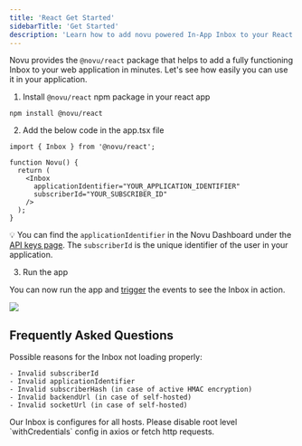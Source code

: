 ```yaml
---
title: 'React Get Started'
sidebarTitle: 'Get Started'
description: 'Learn how to add novu powered In-App Inbox to your React app'
---
```


Novu provides the `@novu/react` package that helps to add a fully functioning Inbox to your web application in minutes. Let's see how easily you can use it in your application.

1. Install `@novu/react` npm package in your react app

```tsx
npm install @novu/react
```

2. Add the below code in the app.tsx file

```tsx
import { Inbox } from '@novu/react';

function Novu() {
  return (
    <Inbox
      applicationIdentifier="YOUR_APPLICATION_IDENTIFIER"
      subscriberId="YOUR_SUBSCRIBER_ID"
    />
  );
}
```

💡 You can find the `applicationIdentifier` in the Novu Dashboard under the [API keys page](https://dashboard.novu.co/api-keys).
The `subscriberId` is the unique identifier of the user in your application.

3. Run the app

You can now run the app and [trigger](/concepts/trigger) the events to see the Inbox in action.

<Frame caption="The Inbox Component">
  <img src="/images/inbox/component.png" />
</Frame>

## Frequently Asked Questions

<AccordionGroup>
  <Accordion title="The Inbox is not loading properly.">

Possible reasons for the Inbox not loading properly:

    - Invalid subscriberId
    - Invalid applicationIdentifier
    - Invalid subscriberHash (in case of active HMAC encryption)
    - Invalid backendUrl (in case of self-hosted)
    - Invalid socketUrl (in case of self-hosted)

  </Accordion>

  <Accordion title="How to fix CORS error with Inbox?">
  Our Inbox is configures for all hosts. Please disable root level `withCredentials` config in axios or fetch http requests.

  </Accordion>
</AccordionGroup>
